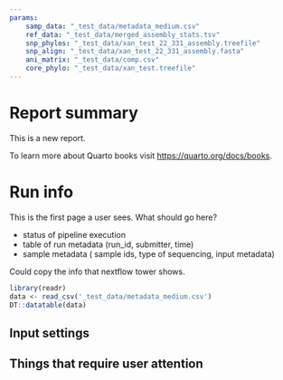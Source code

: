 ```yaml
--- 
params:
    samp_data: "_test_data/metadata_medium.csv"
    ref_data: "_test_data/merged_assembly_stats.tsv"
    snp_phylos: "_test_data/xan_test_22_331_assembly.treefile"
    snp_align: "_test_data/xan_test_22_331_assembly.fasta"
    ani_matrix: "_test_data/comp.csv"
    core_phylo: "_test_data/xan_test.treefile"
---
```


# Report summary {.unnumbered}

This is a new report.

To learn more about Quarto books visit <https://quarto.org/docs/books>.

# Run info

This is the first page a user sees.
What should go here?

* status of pipeline execution
* table of run metadata (run_id, submitter, time)
* sample metadata ( sample ids, type of sequencing, input metadata)

Could copy the info that nextflow tower shows.

```r
library(readr)
data <- read_csv('_test_data/metadata_medium.csv')
DT::datatable(data)
```

## Input settings

## Things that require user attention